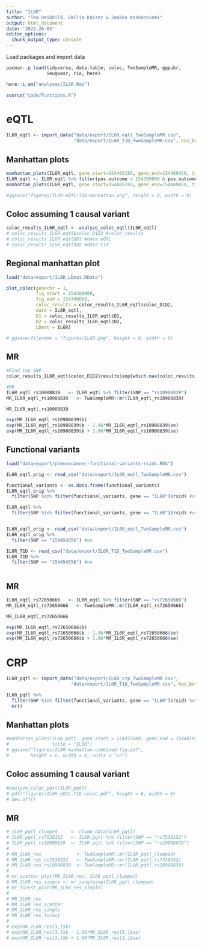 ---
title: "IL6R"
author: "Tea Heikkilä, Emilia Kaiser & Jaakko Koskenniemi"
output: html_document
date: '2022-26-04'
editor_options:
  chunk_output_type: console
---

  Load packages and import data
```{r}
pacman::p_load(tidyverse, data.table, coloc, TwoSampleMR, ggpubr, 
               ieugwasr, rio, here)

here::i_am("analyses/IL6R.Rmd")

source("code/Functions.R")

```

# eQTL

```{r}
IL6R_eqtl <- import_data("data/export/IL6R_eqtl_TwoSampleMR.csv", 
                         "data/export/IL6R_T1D_TwoSampleMR.csv", has_beta = TRUE)

```


## Manhattan plots
```{r}
manhattan_plots(IL6R_eqtl, gene_start=154405193, gene_end=154469450, title = "IL6R")
IL6R_eqtl <- IL6R_eqtl %>% filter(pos.outcome > 154300000 & pos.outcome < 154700000) 
manhattan_plots(IL6R_eqtl, gene_start=154405193, gene_end=154469450, title = "IL6R")

#ggsave("figures/IL6R-eQTL-T1D-manhattan.png", height = 6, width = 6)

```

## Coloc assuming 1 causal variant
```{r}
coloc_results_IL6R_eqtl <- analyze_coloc_eqtl(IL6R_eqtl)
# coloc_results_IL6R_eqtl$coloc_D1D2 #coloc results
# coloc_results_IL6R_eqtl$D1 #data eQTL
# coloc_results_IL6R_eqtl$D2 #data t1d

```

## Regional manhattan plot

```{r}

load("data/export/IL6R_LDmat.RData")

plot_coloc(genechr = 1,
           fig_start = 154300000,
           fig_end = 154700000,
           coloc_results = coloc_results_IL6R_eqtl$coloc_D1D2,
           data = IL6R_eqtl,
           D1 = coloc_results_IL6R_eqtl$D1,
           D2 = coloc_results_IL6R_eqtl$D2,
           LDmat = IL6R)

# ggsave(filename = "figures/IL6R.png", height = 8, width = 6)
```

## MR
```{r}

#Find top SNP
coloc_results_IL6R_eqtl$coloc_D1D2$results$snp[which.max(coloc_results_IL6R_eqtl$coloc_D1D2$results$SNP.PP.H4)] #rs10908839

#MR
IL6R_eqtl_rs10908839   <- IL6R_eqtl %>% filter(SNP == "rs10908839")
MR_IL6R_eqtl_rs10908839   <- TwoSampleMR::mr(IL6R_eqtl_rs10908839)

MR_IL6R_eqtl_rs10908839

exp(MR_IL6R_eqtl_rs10908839$b)
exp(MR_IL6R_eqtl_rs10908839$b - 1.96*MR_IL6R_eqtl_rs10908839$se)
exp(MR_IL6R_eqtl_rs10908839$b + 1.96*MR_IL6R_eqtl_rs10908839$se)
```


## Functional variants

```{r}
load("data/export/phenoscanner-functional-variants-rsids.RDS")

IL6R_eqtl_orig <- read_csv("data/export/IL6R_eqtl_TwoSampleMR.csv")

functional_variants <- as.data.frame(functional_variants)
IL6R_eqtl_orig %>%
  filter(SNP %in% filter(functional_variants, gene == "IL6R")$rsid) #only 11

IL6R_eqtl %>%
  filter(SNP %in% filter(functional_variants, gene == "IL6R")$rsid) #only 11


IL6R_eqtl_orig <- read_csv("data/export/IL6R_eqtl_TwoSampleMR.csv")
IL6R_eqtl_orig %>%
  filter(SNP == "154454556") #no

IL6R_T1D <- read_csv("data/export/IL6R_T1D_TwoSampleMR.csv")
IL6R_T1D %>%
  filter(SNP == "154454556") #no



```



## MR
```{r}

IL6R_eqtl_rs72650666   <- IL6R_eqtl %>% filter(SNP == "rs72650666")
MR_IL6R_eqtl_rs72650666   <- TwoSampleMR::mr(IL6R_eqtl_rs72650666)

MR_IL6R_eqtl_rs72650666

exp(MR_IL6R_eqtl_rs72650666$b)
exp(MR_IL6R_eqtl_rs72650666$b - 1.96*MR_IL6R_eqtl_rs72650666$se)
exp(MR_IL6R_eqtl_rs72650666$b + 1.96*MR_IL6R_eqtl_rs72650666$se)
```



# CRP

```{r}
IL6R_pqtl <- import_data("data/export/IL6R_crp_TwoSampleMR.csv",
                        "data/export/IL6R_T1D_TwoSampleMR.csv", has_beta = TRUE)

IL6R_pqtl %>%
  filter(SNP %in% filter(functional_variants, gene == "IL6R")$rsid) %>%
  mr()


```



## Manhattan plots
```{r}

#manhattan_plots(IL6R_pqtl, gene_start = 154377669, gene_end = 154441926,
#                title = "IL6R")
# ggsave("figures/IL6R-manhattan-combined-fig.pdf",
#        height = 6, width = 8, units = "in")
```

## Coloc assuming 1 causal variant
```{r}
#analyze_coloc_pqtl(IL6R_pqtl)
# pdf("figures/IL6R-eQTL-T1D-coloc.pdf", height = 6, width = 8)
# dev.off()
```

## MR

```{r}

# IL6R_pqtl_clumped     <- clump_data(IL6R_pqtl)
# IL6R_pqtl_rs7536152   <- IL6R_pqtl %>% filter(SNP == "rs7536152")
# IL6R_pqtl_rs10908839  <- IL6R_pqtl %>% filter(SNP == "rs10908839")
# 
# MR_IL6R_res             <- TwoSampleMR::mr(IL6R_pqtl_clumped)
# MR_IL6R_res_rs7536152   <- TwoSampleMR::mr(IL6R_pqtl_rs7536152)
# MR_IL6R_res_rs10908839  <- TwoSampleMR::mr(IL6R_pqtl_rs10908839)
# 
# mr_scatter_plot(MR_IL6R_res, IL6R_pqtl_clumped)
# MR_IL6R_res_single <- mr_singlesnp(IL6R_pqtl_clumped)
# mr_forest_plot(MR_IL6R_res_single)
# 
# MR_IL6R_res
# MR_IL6R_res_scatter
# MR_IL6R_res_single
# MR_IL6R_res_forest
# 
# exp(MR_IL6R_res[3,]$b)
# exp(MR_IL6R_res[3,]$b - 1.96*MR_IL6R_res[3,]$se)
# exp(MR_IL6R_res[3,]$b + 1.96*MR_IL6R_res[3,]$se)

```



